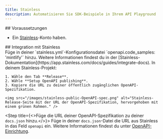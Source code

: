```yaml
---
title: Stainless
description: Automatisieren Sie SDK-Beispiele in Ihrem API Playground
---
```


<div id="prerequisites">
  ## Voraussetzungen
</div>

* Ein [Stainless](https://app.stainless.com)-Konto haben.

<div id="integrate-with-stainless">
  ## Integration mit Stainless
</div>

<Steps>
  <Step title="OpenAPI-Dekoration in Stainless einrichten.">
    Füge in deiner `stainless.yml`-Konfigurationsdatei `openapi.code_samples: 'mintlify'` hinzu. Weitere Informationen findest du in der [Stainless-Dokumentation](https://app.stainless.com/docs/guides/integrate-docs).
  </Step>

  <Step title="Die URL zu deiner OpenAPI-Spezifikation veröffentlichen.">
    In deinem Stainless-Projekt:

    1. Wähle den Tab **Release**.
    2. Wähle **Setup OpenAPI publishing**.
    3. Kopiere die URL zu deiner öffentlich zugänglichen OpenAPI-Spezifikation.

    <img src="/images/stainless-public-OpenAPI-spec.png" alt="Stainless-Release-Seite mit der URL der OpenAPI-Spezifikation, hervorgehoben mit einem grünen Rahmen." />
  </Step>

  <Step title={<>Füge die URL deiner OpenAPI-Spezifikation zu deiner <code>docs.json</code> hinzu.</>}>
    Füge in deiner `docs.json`-Datei die URL aus Stainless in das Feld `openapi` ein. Weitere Informationen findest du unter [OpenAPI-Einrichtung](/de/api-playground/openapi-setup).
  </Step>
</Steps>